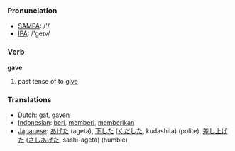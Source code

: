 === Pronunciation ===
*[[w:SAMPA|SAMPA]]: /'/
*[[w:IPA|IPA]]: /'geɪv/

=== Verb ===

'''gave'''

# past tense of to [[give]]

=== Translations ===
*[[Dutch]]: [[gaf]], [[gaven]]
*[[Indonesian]]: [[beri]], [[beri|memberi]], [[beri|memberikan]]
*[[Japanese]]: [[あげた]] (ageta), [[下した]] ([[くだした]], kudashita) (polite), [[差し上げた]] ([[さしあげた]], sashi-ageta) (humble)